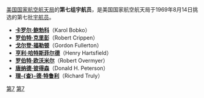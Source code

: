 [[美国国家航空航天局|美国国家航空航天局]]的'''第七组宇航员'''，是美国国家航空航天局于1969年8月14日挑选的第七批[[宇航员|宇航员]]。
*'''[[卡罗尔·鲍勃科|卡罗尔·鲍勃科]]'''（Karol Bobko）
*'''[[罗伯特·克里彭|罗伯特·克里彭]]'''（Robert Crippen）
*'''[[戈尔登·福勒顿|戈尔登·福勒顿]]'''（Gordon Fullerton）
*'''[[亨利·哈特斯菲尔德|亨利·哈特斯菲尔德]]'''（Henry Hartsfield）
*'''[[罗伯特·欧沃米尔|罗伯特·欧沃米尔]]'''（Robert Overmyer）
*'''[[唐纳德·彼得森|唐纳德·彼得森]]'''（Donald H. Peterson）
*'''[[理查德·特鲁利|理-{查}-德·特鲁利]]'''（Richard Truly）

{{第七组宇航员}}

[[Category:美国宇航员|第7]]
[[Category:宇航员|第7]]